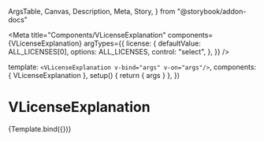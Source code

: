   ArgsTable,
  Canvas,
  Description,
  Meta,
  Story,
} from "@storybook/addon-docs"



<Meta
  title="Components/VLicenseExplanation"
  components={VLicenseExplanation}
  argTypes={{
    license: {
      defaultValue: ALL_LICENSES[0],
      options: ALL_LICENSES,
      control: "select",
    },
  }}
/>

  template: `<VLicenseExplanation v-bind="args" v-on="args"/>`,
  components: { VLicenseExplanation },
  setup() {
    return { args }
  },
})

# VLicenseExplanation

<Description of={VLicenseExplanation} />

<ArgsTable of={VLicenseExplanation} />

<Canvas>
  <Story name="Default">{Template.bind({})}</Story>
</Canvas>
